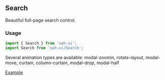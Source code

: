 ## Search

Beautiful full-page search control.

### Usage

```js
import { Search } from 'oah-ui';
import Search from 'oah-ui/Search';
```

Several animation types are available: modal-zoomin, rotate-layout, modal-move, curtain, column-curtain, modal-drop, modal-half

[Example](demo://Example.tsx)
